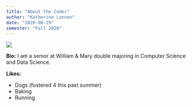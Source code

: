 ```yaml
---
title: "About the Coder"
author: "Katherine Lannen"
date: "2020-08-29"
semester: "Fall 2020"
---
```


![](https://i.pinimg.com/736x/ce/53/c5/ce53c5bcd350ba856e5c53c343376fb2.jpg)

**Bio:**
  I am a senior at William & Mary double majoring in Computer Science and Data Science.

**Likes:**

- Dogs (fostered 4 this past summer)
- Baking
- Running
